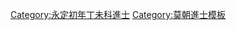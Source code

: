 {{Navbox
|name = 永定初年丁未科庭試進士榜
|title = [[莫朝進士列表|永定初年（1547年）丁未科庭試進士榜]]
|titlestyle = background-color:#FFD700;
|image =
|style = width:100%;text-align:center; 
|groupstyle = text-align:center; background-color:#FFD700;
|liststyle = text-align:center;
|state = {{{state<includeonly>|collapsed</includeonly>}}}

|group1 = 第一甲<br>勅賜進士及第<br>共3名
|list1 = [[狀元]]：'''[[楊福滋]]''' - [[榜眼]]：'''[[范瑜|范　瑜]]''' - [[探花]]：'''[[阮濟|阮　濟]]'''

|group2 = 第二甲<br>勅賜進士出身<br>共8名
|list2 = [[阮敬止]] - [[阮時亮]] - [[阮仁洽]] - [[阮仲炯]] - [[阮敦睦]] - [[裴興造]] - [[楊致知]] - [[楊敦綱]]

|group3 = 第三甲<br>勅賜同進士出身<br>共19名
|list3 = [[武灝|武　灝]] - [[吳克寬]] - [[黎克宅]] - [[屈汝祿]] - [[黎丕興]] - [[丁文熖]]<br>[[阮致用]] - [[楊文安 (1514年)|杨文安]] - [[范璥|范　璥]] - [[杜卓異]] - [[馮滃|馮　滃]] - [[謝儞|謝　儞]]<br>[[阮永偵]] - [[吳述孔]] - [[阮爍|阮　爍]] - [[范琢|范　琢]] - [[鄭堵|鄭　堵]] - [[阮仁虔]] - [[阮端良]]

|belowstyle = text-align: center; background-color:#FFD700;
|below='''前一科：[[Template:廣和四年甲辰科庭試進士榜|廣和四年甲辰科]]　'''·'''　後一科：[[Template:景曆三年庚戌科庭試進士榜|景曆三年庚戌科]]'''
}}
[[Category:永定初年丁未科進士]]
<noinclude>[[Category:永定初年丁未科進士| ]]
[[Category:莫朝進士模板]]</noinclude>